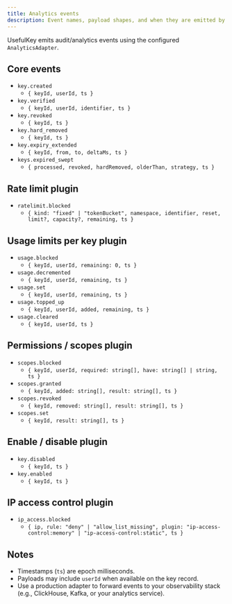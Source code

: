 ```yaml
---
title: Analytics events
description: Event names, payload shapes, and when they are emitted by core and plugins.
---
```


UsefulKey emits audit/analytics events using the configured `AnalyticsAdapter`.

## Core events

- `key.created`
  - `{ keyId, userId, ts }`
- `key.verified`
  - `{ keyId, userId, identifier, ts }`
- `key.revoked`
  - `{ keyId, ts }`
- `key.hard_removed`
  - `{ keyId, ts }`
- `key.expiry_extended`
  - `{ keyId, from, to, deltaMs, ts }`
- `keys.expired_swept`
  - `{ processed, revoked, hardRemoved, olderThan, strategy, ts }`

## Rate limit plugin

- `ratelimit.blocked`
  - `{ kind: "fixed" | "tokenBucket", namespace, identifier, reset, limit?, capacity?, remaining, ts }`

## Usage limits per key plugin

- `usage.blocked`
  - `{ keyId, userId, remaining: 0, ts }`
- `usage.decremented`
  - `{ keyId, userId, remaining, ts }`
- `usage.set`
  - `{ keyId, userId, remaining, ts }`
- `usage.topped_up`
  - `{ keyId, userId, added, remaining, ts }`
- `usage.cleared`
  - `{ keyId, userId, ts }`

## Permissions / scopes plugin

- `scopes.blocked`
  - `{ keyId, userId, required: string[], have: string[] | string, ts }`
- `scopes.granted`
  - `{ keyId, added: string[], result: string[], ts }`
- `scopes.revoked`
  - `{ keyId, removed: string[], result: string[], ts }`
- `scopes.set`
  - `{ keyId, result: string[], ts }`

## Enable / disable plugin

- `key.disabled`
  - `{ keyId, ts }`
- `key.enabled`
  - `{ keyId, ts }`

## IP access control plugin

- `ip_access.blocked`
  - `{ ip, rule: "deny" | "allow_list_missing", plugin: "ip-access-control:memory" | "ip-access-control:static", ts }`

## Notes

- Timestamps (`ts`) are epoch milliseconds.
- Payloads may include `userId` when available on the key record.
- Use a production adapter to forward events to your observability stack (e.g., ClickHouse, Kafka, or your analytics service).


